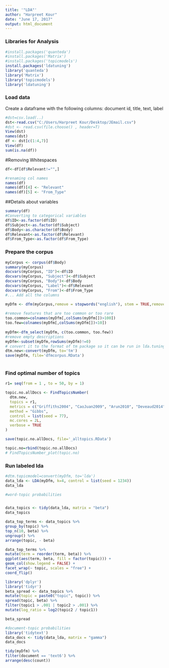 ```yaml
---
title: '"LDA"'
author: "Harpreet Kour"
date: "June 17, 2017"
output: html_document
---
```


### Libraries for Analysis
```r
#install.packages('quanteda')
#install.packages('Matrix')
#install.packages('topicmodels')
install.packages('ldatuning')
library('quanteda')
library('Matrix')
library('topicmodels')
library('ldatuning')
```


### Load data

Create a dataframe with the following columns: 
 document id, title, text, label 
```r

#dst=csv.load(..)
dst<-read.csv("C:/Users/Harpreet Kour/Desktop/JEmail.csv")
#dst <- read.csv(file.choose() , header=T)
View(dst)
names(dst)
df <- dst[c(1:4,7)]
View(df)
sum(is.na(df))
```

#Removing Whitespaces
```r
df<-df[df$Relevant!="",]

#renaming col names
names(df)
names(df)[4] <- "Relevant"
names(df)[5] <- "From_Type"

```

##Details about variables
```r
summary(df)
#Converting to categorical variables
df$ID<-as.factor(df$ID)
df$Subject<-as.factor(df$Subject)
df$Body<-as.character(df$Body)
df$Relevant<-as.factor(df$Relevant)
df$From_Type<-as.factor(df$From_Type)
```


### Prepare the corpus  
```r
myCorpus <- corpus(df$Body) 
summary(myCorpus)
docvars(myCorpus, "ID")<-df$ID
docvars(myCorpus, "Subject")<-df$Subject
docvars(myCorpus, "Body")<-df$Body
docvars(myCorpus, "Label")<-df$Relevant
docvars(myCorpus, "From")<-df$From_Type
#... Add all the columns

myDfm <- dfm(myCorpus,remove = stopwords("english"), stem = TRUE,remove_numbers=TRUE,remove_punct=TRUE)
 
#remove features that are too common or too rare
too.common=colnames(myDfm[,colSums(myDfm[])>100])
too.few=colnames(myDfm[,colSums(myDfm[])<10])
 
myDfm<-dfm_select(myDfm, c(too.common, too.few))
#remove empty descriptions
myDfm<-subset(myDfm,rowSums(myDfm)!=0)
# convert it to the format of tm package so it can be run in lda.tuning package for detecting number of topics
dtm.new<-convert(myDfm, to='tm')
save(myDfm, file='dfmcorpus.RData')
 
```

### Find optimal number of topics
```r
r1= seq(from = 1 , to = 50, by = 1)

topic.no.allDocs <- FindTopicsNumber(
  dtm.new,
  topics = r1,
  metrics = c("Griffiths2004", "CaoJuan2009", "Arun2010", "Deveaud2014"),
  method = "Gibbs",
  control = list(seed = 77),
  mc.cores = 2L,
  verbose = TRUE
)

save(topic.no.allDocs, file='_alltopics.RData')

topic.no=rbind(topic.no.allDocs)
# FindTopicsNumber_plot(topic.no)

```


### Run labeled lda

```r
#dtm.topicmodel=convert(myDfm, to='lda')
data_lda <- LDA(myDfm, k=4, control = list(seed = 1234))
data_lda

```


```r
#word-topic probabilities


data_topics <- tidy(data_lda, matrix = "beta")
data_topics

data_top_terms <- data_topics %>%
group_by(topic) %>%
top_n(10, beta) %>%
ungroup() %>%
arrange(topic, - beta)

data_top_terms %>%
mutate(term = reorder(term, beta)) %>%
ggplot(aes(term, beta, fill = factor(topic))) +
geom_col(show.legend = FALSE) +
facet_wrap(~ topic, scales = "free") +
coord_flip()
```


```r
library('dplyr')
library('tidyr')
beta_spread <- data_topics %>%
mutate(topic = paste0("topic", topic)) %>%
spread(topic, beta) %>%
filter(topic1 > .001 | topic2 > .001) %>%
mutate(log_ratio = log2(topic2 / topic1))

beta_spread
```



```r
#document-topic probabilities
library('tidytext')
data_docs <- tidy(data_lda, matrix = "gamma")
data_docs

tidy(myDfm) %>%
filter(document == 'text6') %>%
arrange(desc(count))
```






